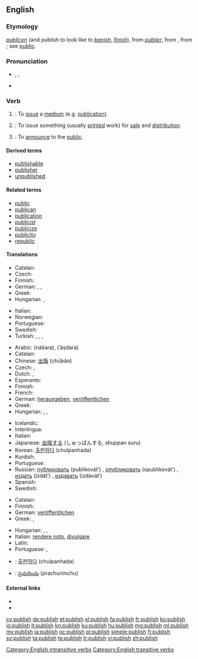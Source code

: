 ==English==
{{wikipedia}}

===Etymology===
{{etyl|enm}} ''[[publicen]]'' (and publish to look like to ''[[banish]]'', ''[[finish]]''), from {{etyl|fro}} ''[[publier]]'', from {{etyl|la}} {{term|publicare||to make public, show or tell to the people, make known, declare, also (and earlier) confiscate for public use}}, from {{term|publicus||pertaining to the people, public}}; see [[public]].

===Pronunciation===
* {{enPR|pŭb'lĭsh}}, {{IPA|/ˈpʌblɪʃ/}}, {{X-SAMPA|/"pVblIS/}}
* {{audio|En-us-publish.ogg|Audio (US)}}

===Verb===
{{en-verb|publish|es}}

# {{intransitive}}: To [[issue]] a [[medium]] (e.g. [[publication]]).
# {{transitive}}: To issue something (usually [[print]]ed work) for [[sale]] and [[distribution]].
# {{transitive}}: To [[announce]] to the [[public]].

====Derived terms====
* [[publishable]]
* [[publisher]]
* [[unpublished]]

====Related terms====
* [[public]]
* [[publican]]
* [[publication]]
* [[publicist]]
* [[publicize]]
* [[publicity]]
* [[republic]]

====Translations====
{{trans-top|to issue a publication}}
* Catalan: {{t|ca|publicar}}
* Czech: {{t-|cs|vydat}}
* Finnish: {{t|fi|kustantaa}}
* German: {{t+|de|herausgeben}}, {{t|de|publizieren}}, {{t|de|veröffentlichen}}
* Greek: {{t|el|εκδίδω|tr=ekdído|sc=Grek}}
* Hungarian: {{t|hu|kiad}}, {{t|hu|megjelentet}}
{{trans-mid}}
* Italian: {{t+|it|pubblicare}}
* Norwegian: {{t|no|å publicere}}
* Portuguese: {{t+|pt|publicar}}
* Swedish: {{t|sv|att publicera}}
* Turkish: {{t|tr|basmak}}, {{t|tr|çıkarmak}}, {{t|tr|yayımlamak}}, {{t|tr|yayınlamak}}
{{trans-bottom}}

{{trans-top|to issue something (usually printed work) for sale and distribution}}
* Arabic: {{Arab|[[نشر]]}} (nášara), {{Arab|[[أصدر]]}} (ʼáṣdara)
* Catalan: {{t|ca|publicar}}
* Chinese: [[出版]] (chūbǎn)
* Czech: {{t|cs|publikovat}}, {{t|cs|vydat}}
* Dutch: {{t+|nl|publiceren}}, {{t|nl|uitgeven}}
* Esperanto: {{t|eo|publikigi}}
* Finnish: {{t+|fi|kustantaa}}
* French: {{t+|fr|publier}}
* German: [[herausgeben]], [[veröffentlichen]]
* Greek: {{t|el|εκδίδω|tr=ekdído|sc=Grek}}
* Hungarian: {{t+|hu|kiad}}, {{t+|hu|megjelentet}}, {{t|hu|publikál}}
{{trans-mid}}
* Icelandic: {{t-|is|gefa út}}
* Interlingua: {{t|ia|publicar}}
* Italian: {{t+|it|pubblicare}}
* Japanese: [[出版]]する (しゅっぱんする, shuppan suru)
* Korean: [[출판하다]] (chulpanhada)
* Kurdish: {{ku-Arab|[[چاپکردن]]}}
* Portuguese: {{t+|pt|publicar}}
* Russian: [[публиковать]] (publikovát’) {{impf}}, [[опубликовать]] (opublikovát’) {{pf.}}, [[издать]] (izdát’) {{pf.}}, [[издавать]] (izdavát’) {{pf.}}
* Spanish: {{t-|es|publicar}}
* Swedish: {{t|sv|offentliggöra}}
{{trans-bottom}}

{{trans-top|to announce to the public}}
* Catalan: {{t|ca|publicar}}
* Finnish: {{t+|fi|julkaista}}
* German: [[veröffentlichen]]
* Greek: {{t|el|δημοσιεύω|tr=dimosiévo|sc=Grek}}, {{t|el|ανακοινώνω|tr=anakoinóno|sc=Grek}}
{{trans-mid}}
* Hungarian: {{t|hu|közöl}}, {{t|hu|közread}}, {{t|hu|felfed}}
* Italian: [[rendere noto]], [[divulgare]]
* Latin: {{t-|la|condico|alt=condīcō}}
* Portuguese: {{t+|pt|publicar}}, {{t+|pt|anunciar}}
{{trans-bottom}}

{{checktrans-top}}
* {{ttbc|ko}}: [[출판하다]] (chulpanhada)
* {{ttbc|te}}: [[ప్రచురించు]] (prachurimchu)
{{trans-bottom}}

====External links====
* {{R:Webster 1913}}
* {{R:Century 1911}}

[[Category:English intransitive verbs]]
[[Category:English transitive verbs]]

[[cy:publish]]
[[de:publish]]
[[et:publish]]
[[el:publish]]
[[fa:publish]]
[[fr:publish]]
[[ko:publish]]
[[io:publish]]
[[it:publish]]
[[kn:publish]]
[[ku:publish]]
[[hu:publish]]
[[mg:publish]]
[[ml:publish]]
[[my:publish]]
[[ja:publish]]
[[oc:publish]]
[[pl:publish]]
[[simple:publish]]
[[fi:publish]]
[[sv:publish]]
[[ta:publish]]
[[te:publish]]
[[tr:publish]]
[[vi:publish]]
[[zh:publish]]